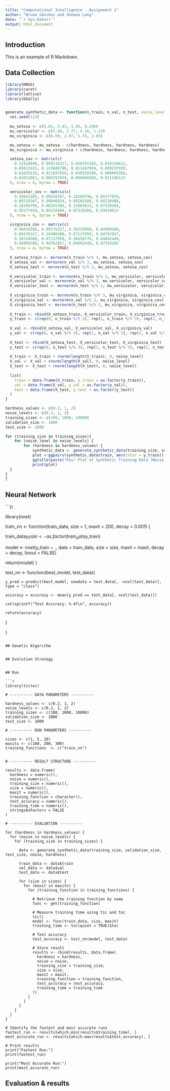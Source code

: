 ```yaml
---
title: "Computational Intelligence - Assignment 1"
author: "Bruno Sánchez and Sheena Lang"
date: "`r Sys.Date()`"
output: html_document
---
```


## Introduction

This is an example of R Markdown.

## Data Collection

```r

library(MASS)  
library(caret) 
library(lattice)
library(GGally)


generate_synthetic_data <- function(n_train, n_val, n_test, noise_level = 0.1, hardness = 0.5) {
  set.seed(123)
  
  mu_setosa <- c(5.01, 3.43, 1.46, 0.246)  
  mu_versicolor <- c(5.94, 2.77, 4.26, 1.33)  
  mu_virginica <- c(6.59, 2.97, 5.55, 2.03)

  mu_setosa <- mu_setosa - c(hardness, hardness, hardness, hardness)
  mu_virginica <- mu_virginica + c(hardness, hardness, hardness, hardness) 

  setosa_cov <- matrix(c(
    0.12424898, 0.099216327, 0.016355102, 0.010330612,
    0.09921633, 0.143689796, 0.011697959, 0.009297959,
    0.01635510, 0.011697959, 0.030159184, 0.006069388,
    0.01033061, 0.009297959, 0.006069388, 0.011106122
  ), nrow = 4, byrow = TRUE)

  versicolor_cov <- matrix(c(
    0.26643265, 0.08518367, 0.18289796, 0.05577959,
    0.08518367, 0.09846939, 0.08265306, 0.04120408,
    0.18289796, 0.08265306, 0.22081633, 0.07310204,
    0.05577959, 0.04120408, 0.07310204, 0.03910612
  ), nrow = 4, byrow = TRUE)

  virginica_cov <- matrix(c(
    0.40434286, 0.09376327, 0.30328980, 0.04909388,
    0.09376327, 0.10400408, 0.07137959, 0.04762857,
    0.30328980, 0.07137959, 0.30458776, 0.04882449,
    0.04909388, 0.04762857, 0.04882449, 0.07543265
  ), nrow = 4, byrow = TRUE)  
  
  X_setosa_train <- mvrnorm(n_train %/% 3, mu_setosa, setosa_cov)
  X_setosa_val <- mvrnorm(n_val %/% 3, mu_setosa, setosa_cov)
  X_setosa_test <- mvrnorm(n_test %/% 3, mu_setosa, setosa_cov) 
  
  X_versicolor_train <- mvrnorm(n_train %/% 3, mu_versicolor, versicolor_cov)
  X_versicolor_val <- mvrnorm(n_val %/% 3, mu_versicolor, versicolor_cov)
  X_versicolor_test <- mvrnorm(n_test %/% 3, mu_versicolor, versicolor_cov) 
  
  X_virginica_train <- mvrnorm(n_train %/% 3, mu_virginica, virginica_cov)
  X_virginica_val <- mvrnorm(n_val %/% 3, mu_virginica, virginica_cov)
  X_virginica_test <- mvrnorm(n_test %/% 3, mu_virginica, virginica_cov)
  
  X_train <- rbind(X_setosa_train, X_versicolor_train, X_virginica_train)
  y_train <- c(rep(0, n_train %/% 3), rep(1, n_train %/% 3), rep(2, n_train %/% 3))
  
  X_val <- rbind(X_setosa_val, X_versicolor_val, X_virginica_val)
  y_val <- c(rep(0, n_val %/% 3), rep(1, n_val %/% 3), rep(2, n_val %/% 3))
  
  X_test <- rbind(X_setosa_test, X_versicolor_test, X_virginica_test)
  y_test <- c(rep(0, n_test %/% 3), rep(1, n_test %/% 3), rep(2, n_test %/% 3))
  
  X_train <- X_train + rnorm(length(X_train), 0, noise_level)
  X_val <- X_val + rnorm(length(X_val), 0, noise_level)
  X_test <- X_test + rnorm(length(X_test), 0, noise_level)
  
  list(
    train = data.frame(X_train, y_train = as.factor(y_train)),
    val = data.frame(X_val, y_val = as.factor(y_val)),
    test = data.frame(X_test, y_test = as.factor(y_test))
  )
}

hardness_values <- c(0.2, 1, 2)
noise_levels <- c(0.2, 1, 2)
training_sizes <- c(100, 1000, 10000)
validation_size <- 1000
test_size <- 1000

for (training_size in training_sizes){
    for (noise_level in noise_levels) {
        for (hardness in hardness_values) {
            synthetic_data <- generate_synthetic_data(training_size, validation_size, test_size, noise_level, hardness)
            plot <-ggpairs(synthetic_data$train, aes(color = y_train)) +
            ggtitle(paste("Pair Plot of Synthetic Training Data (Noise:", noise_level, ", Hardness:", hardness, ")"))
            print(plot)
  }
}
}

```

## Neural Network

```{r

library(nnet)

train_nn <- function(train_data, size = 1, maxit = 200, decay = 0.001) {

  train_data$y_train <- as.factor(train_data$y_train)

  model <- nnet(y_train ~ ., 
                data = train_data, 
                size = size, 
                maxit = maxit, 
                decay = decay, 
                linout = FALSE)

  return(model)
}

test_nn <- function(best_model, test_data){

    y_pred = predict(best_model, newdata = test_data[, -ncol(test_data)], type = "class")

    accuracy = accuracy <- mean(y_pred == test_data[, ncol(test_data)])
    
    cat(sprintf("Test Accuracy: %.4f\n", accuracy))
    
    return(accuracy)
}

}
```

## Genetic Algorithm


## Evolution Strategy


## Run

```r

library(tictoc)

# ---------- DATA PARAMETERS ----------

hardness_values <- c(0.2, 1, 2)
noise_levels <- c(0.2, 1, 2)
training_sizes <- c(100, 1000, 10000)
validation_size <- 1000
test_size <- 1000

# ---------- RUN PARAMETERS ----------

sizes <- c(1, 5, 10)
maxits <- c(100, 200, 300) 
training_functions  <- c("train_nn")


# ---------- RESULT STRUCTURE ----------

results <- data.frame(
  hardness = numeric(),
  noise = numeric(),
  training_size = numeric(),
  size = numeric(),
  maxit = numeric(),
  training_function = character(),
  test_accuracy = numeric(),
  training_time = numeric(),
  stringsAsFactors = FALSE
)

# ---------- EVALUATION ----------

for (hardness in hardness_values) {
  for (noise in noise_levels) {
    for (training_size in training_sizes) {

      data <- generate_synthetic_data(training_size, validation_size, test_size, noise, hardness)
      
      train_data <- data$train
      val_data <- data$val
      test_data <- data$test

      for (size in sizes) {
        for (maxit in maxits) {
          for (training_function in training_functions) {
            
            # Retrieve the training function by name
            func <- get(training_function)
            
            # Measure training time using tic and toc
            tic() 
            model <- func(train_data, size, maxit)
            training_time <- toc(quiet = TRUE)$toc 
            
            # Test accuracy
            test_accuracy <- test_nn(model, test_data)
            
            # Store result
            results <- rbind(results, data.frame(
              hardness = hardness,
              noise = noise,
              training_size = training_size,
              size = size,
              maxit = maxit,
              training_function = training_function,
              test_accuracy = test_accuracy,
              training_time = training_time
            ))
          }
        }
      }
    }
  }
}

# Identify the fastest and most accurate runs
fastest_run <- results[which.min(results$training_time), ]
most_accurate_run <- results[which.max(results$test_accuracy), ]

# Print results
print("Fastest Run:")
print(fastest_run)

print("Most Accurate Run:")
print(most_accurate_run)
```

## Evaluation & results

```r


```

